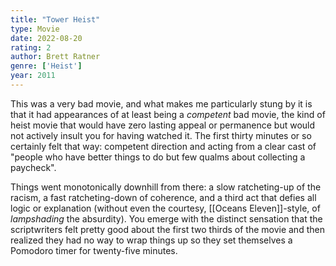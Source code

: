 ```yaml
---
title: "Tower Heist"
type: Movie
date: 2022-08-20
rating: 2
author: Brett Ratner
genre: ['Heist']
year: 2011
---
```


This was a very bad movie, and what makes me particularly stung by it is that it had appearances of at least being a _competent_ bad movie, the kind of heist movie that would have zero lasting appeal or permanence but would not actively insult you for having watched it. The first thirty minutes or so certainly felt that way: competent direction and acting from a clear cast of "people who have better things to do but few qualms about collecting a paycheck".

Things went monotonically downhill from there: a slow ratcheting-up of the racism, a fast ratcheting-down of coherence, and a third act that defies all logic or explanation (without even the courtesy, [[Oceans Eleven]]-style, of _lampshading_ the absurdity). You emerge with the distinct sensation that the scriptwriters felt pretty good about the first two thirds of the movie and then realized they had no way to wrap things up so they set themselves a Pomodoro timer for twenty-five minutes.
